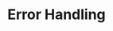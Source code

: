 ---
id: "node_hard_006"
questionType: "MULTIPLE_CHOICE"
title: "Error Handling"
description: "Which event must be handled to avoid crashing when a stream encounters an error?"
difficulty: "HARD"
category: "Node.js"
options:
  - "data"
  - "end"
  - "error"
  - "close"
correctAnswer: 2
---